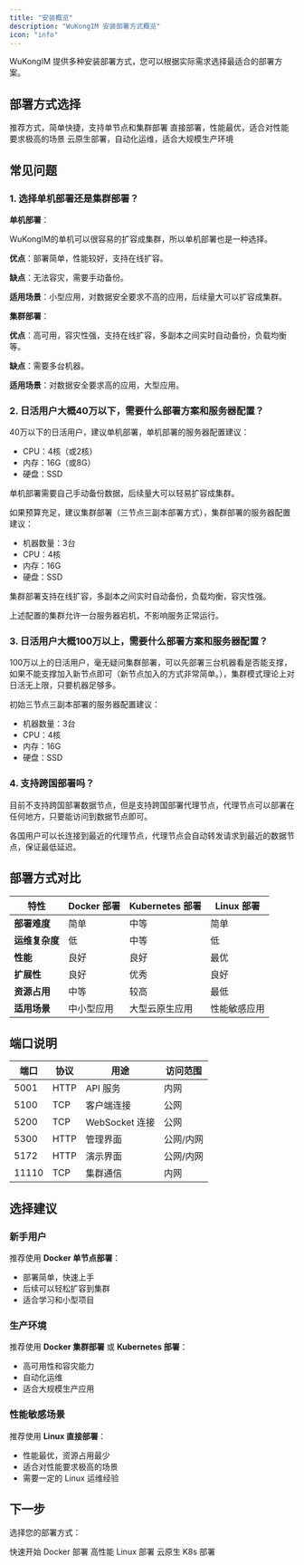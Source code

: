 ```yaml
---
title: "安装概览"
description: "WuKongIM 安装部署方式概览"
icon: "info"
---
```


WuKongIM 提供多种安装部署方式，您可以根据实际需求选择最适合的部署方案。

## 部署方式选择

<CardGroup cols={3}>
  <Card title="Docker 部署（推荐）" icon="docker" href="/zh/installation/docker/single-node">
    推荐方式，简单快捷，支持单节点和集群部署
  </Card>
  <Card title="Linux 部署" icon="linux" href="/zh/installation/linux/single-node">
    直接部署，性能最优，适合对性能要求极高的场景
  </Card>
  <Card title="Kubernetes 部署（beta）" icon="boxes" href="/zh/installation/k8s/single-node">
    云原生部署，自动化运维，适合大规模生产环境
  </Card>

</CardGroup>

## 常见问题

### 1. 选择单机部署还是集群部署？

**单机部署**：

WuKongIM的单机可以很容易的扩容成集群，所以单机部署也是一种选择。

**优点**：部署简单，性能较好，支持在线扩容。

**缺点**：无法容灾，需要手动备份。

**适用场景**：小型应用，对数据安全要求不高的应用，后续量大可以扩容成集群。

**集群部署**：

**优点**：高可用，容灾性强，支持在线扩容，多副本之间实时自动备份，负载均衡等。

**缺点**：需要多台机器。

**适用场景**：对数据安全要求高的应用，大型应用。

### 2. 日活用户大概40万以下，需要什么部署方案和服务器配置？

40万以下的日活用户，建议单机部署，单机部署的服务器配置建议：

- CPU：4核（或2核）
- 内存：16G（或8G）
- 硬盘：SSD

单机部署需要自己手动备份数据，后续量大可以轻易扩容成集群。

如果预算充足，建议集群部署（三节点三副本部署方式），集群部署的服务器配置建议：

- 机器数量：3台
- CPU：4核
- 内存：16G
- 硬盘：SSD

集群部署支持在线扩容，多副本之间实时自动备份，负载均衡，容灾性强。

上述配置的集群允许一台服务器宕机，不影响服务正常运行。

### 3. 日活用户大概100万以上，需要什么部署方案和服务器配置？

100万以上的日活用户，毫无疑问集群部署，可以先部署三台机器看是否能支撑，如果不能支撑加入新节点即可（新节点加入的方式非常简单。），集群模式理论上对日活无上限，只要机器足够多。

初始三节点三副本部署的服务器配置建议：

- 机器数量：3台
- CPU：4核
- 内存：16G
- 硬盘：SSD

### 4. 支持跨国部署吗？

目前不支持跨国部署数据节点，但是支持跨国部署代理节点，代理节点可以部署在任何地方，只要能访问到数据节点即可。

各国用户可以长连接到最近的代理节点，代理节点会自动转发请求到最近的数据节点，保证最低延迟。

## 部署方式对比

| 特性 | Docker 部署 | Kubernetes 部署 | Linux 部署 |
|------|-------------|-----------------|------------|
| **部署难度** | 简单 | 中等 | 简单 |
| **运维复杂度** | 低 | 中等 | 低 |
| **性能** | 良好 | 良好 | 最优 |
| **扩展性** | 良好 | 优秀 | 良好 |
| **资源占用** | 中等 | 较高 | 最低 |
| **适用场景** | 中小型应用 | 大型云原生应用 | 性能敏感应用 |

## 端口说明

| 端口 | 协议 | 用途 | 访问范围 |
|------|------|------|----------|
| 5001 | HTTP | API 服务 | 内网 |
| 5100 | TCP | 客户端连接 | 公网 |
| 5200 | TCP | WebSocket 连接 | 公网 |
| 5300 | HTTP | 管理界面 | 公网/内网 |
| 5172 | HTTP | 演示界面 | 公网/内网 |
| 11110 | TCP | 集群通信 | 内网 |

## 选择建议

### 新手用户
推荐使用 **Docker 单节点部署**：
- 部署简单，快速上手
- 后续可以轻松扩容到集群
- 适合学习和小型项目

### 生产环境
推荐使用 **Docker 集群部署** 或 **Kubernetes 部署**：
- 高可用性和容灾能力
- 自动化运维
- 适合大规模生产应用

### 性能敏感场景
推荐使用 **Linux 直接部署**：
- 性能最优，资源占用最少
- 适合对性能要求极高的场景
- 需要一定的 Linux 运维经验

## 下一步

选择您的部署方式：

<CardGroup cols={3}>
  <Card title="Docker 部署" icon="docker" href="/zh/installation/docker/single-node">
    快速开始 Docker 部署
  </Card>
  <Card title="Linux 部署" icon="linux" href="/zh/installation/linux/single-node">
    高性能 Linux 部署
  </Card>
  <Card title="Kubernetes 部署" icon="boxes" href="/zh/installation/k8s/single-node">
    云原生 K8s 部署
  </Card>
</CardGroup>
